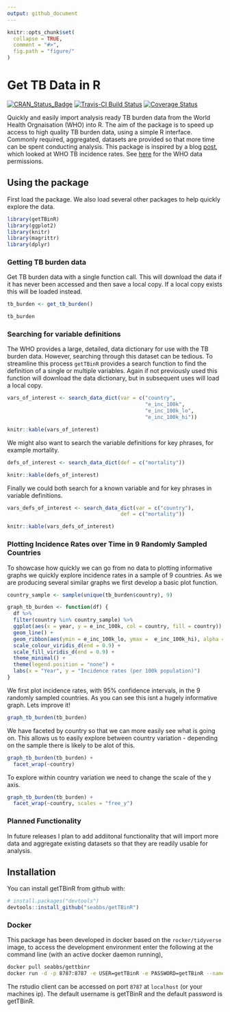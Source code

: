 ```yaml
---
output: github_document
---
```


```r
knitr::opts_chunk$set(
  collapse = TRUE,
  comment = "#>",
  fig.path = "figure/"
)
```

# Get TB Data in R

[![CRAN_Status_Badge](http://www.r-pkg.org/badges/version/getTBinR)](https://cran.r-project.org/package=getTBinR)
[![Travis-CI Build Status](https://travis-ci.org/seabbs/getTBinR.svg?branch=master)](https://travis-ci.org/seabbs/getTBinR)
[![Coverage Status](https://img.shields.io/codecov/c/github/seabbs/getTBinR/master.svg)](https://codecov.io/github/seabbs/getTBinR?branch=master)

Quickly and easily import analysis ready TB burden data from the World Health Orgnaisation (WHO) into R. The aim of the package is to speed up access to high quality TB burden data, using a simple R interface. Commonly required, aggregated, datasets are provided so that more time can be spent conducting analysis. This package is inspired by a blog [post](https://incidental-ideas.org/2017/03/03/who-tuberculosis-data-ggplot2/), which looked at WHO TB incidence rates. See [here](http://www.who.int/about/copyright/en/) for the WHO data permissions.

## Using the package

First load the package. We also load several other packages to help quickly explore the data.

```r
library(getTBinR)
library(ggplot2)
library(knitr)
library(magrittr)
library(dplyr)
```

### Getting TB burden data

Get TB burden data with a single function call. This will download the data if it has never been accessed and then save a local copy. If a local copy exists this will be loaded instead.

```r
tb_burden <- get_tb_burden()

tb_burden
```

### Searching for variable definitions

The WHO provides a large, detailed, data dictionary for use with the TB burden data. However, searching through this dataset can be tedious. To streamline this process `getTBinR` provides a search function to find the definition of a single or multiple variables. Again if not previously used this function will download the data dictionary, but in subsequent uses will load a local copy.

```r
vars_of_interest <- search_data_dict(var = c("country",
                                             "e_inc_100k",
                                             "e_inc_100k_lo",
                                             "e_inc_100k_hi"))

knitr::kable(vars_of_interest)
```

We might also want to search the variable definitions for key phrases, for example mortality.

```r
defs_of_interest <- search_data_dict(def = c("mortality"))

knitr::kable(defs_of_interest)
```

Finally we could both search for a known variable and for key phrases in variable definitions.

```r
vars_defs_of_interest <- search_data_dict(var = c("country"),
                                     def = c("mortality"))

knitr::kable(vars_defs_of_interest)
```

### Plotting Incidence Rates over Time in 9 Randomly Sampled Countries

To showcase how quickly we can go from no data to plotting informative graphs we quickly explore incidence rates in a sample of 9 countries. As we are producing several similar graphs we first develop a basic plot function.

```r
country_sample <- sample(unique(tb_burden$country), 9)

graph_tb_burden <- function(df) {
  df %>% 
  filter(country %in% country_sample) %>% 
  ggplot(aes(x = year, y = e_inc_100k, col = country, fill = country)) +
  geom_line() +
  geom_ribbon(aes(ymin = e_inc_100k_lo, ymax =  e_inc_100k_hi), alpha = 0.2) +
  scale_colour_viridis_d(end = 0.9) +
  scale_fill_viridis_d(end = 0.9) +
  theme_minimal() +
  theme(legend.position = "none") +
  labs(x = "Year", y = "Incidence rates (per 100k population)")
}
```

We first plot incidence rates, with 95% confidence intervals, in the 9 randomly sampled countries. As you can see this isnt a hugely informative graph. Lets improve it!

```r
graph_tb_burden(tb_burden)
```

We have faceted by country so that we can more easily see what is going on. This allows us to easily explore between country variation - depending on the sample there is likely to be alot of this.

```r
graph_tb_burden(tb_burden) +
  facet_wrap(~country)
```

To explore within country variation we need to change the scale of the y axis.

```r
graph_tb_burden(tb_burden) +
  facet_wrap(~country, scales = "free_y")
```

### Planned Functionality

In future releases I plan to add addiitonal functionality that will import more data and aggregate existing datasets so that they are readily usable for analysis.

## Installation

You can install getTBinR from github with:

```r
# install.packages("devtools")
devtools::install_github("seabbs/getTBinR")
```

### Docker

This package has been developed in docker based on the `rocker/tidyverse` image, to access the  development environment enter the following at the command line (with an active docker daemon running),

```bash
docker pull seabbs/gettbinr
docker run -d -p 8787:8787 -e USER=getTBinR -e PASSWORD=getTBinR --name getTBinR seabbs/gettbinr
```

The rstudio client can be accessed on port `8787` at `localhost` (or your machines ip). The default username is getTBinR and the default password is getTBinR.
